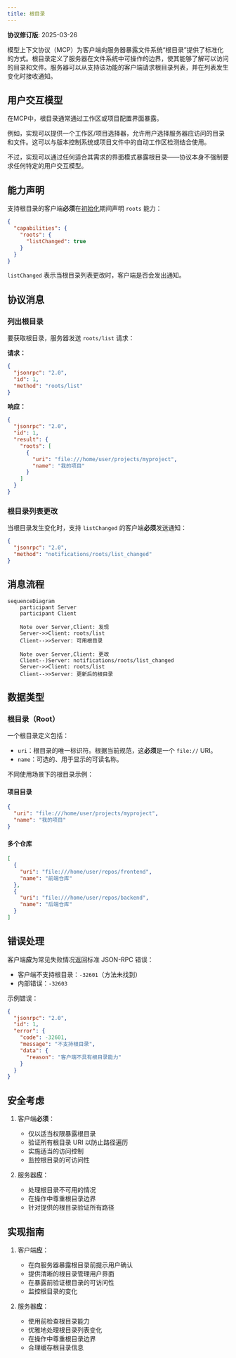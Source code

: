 ```yaml
---
title: 根目录
---
```


<Info>**协议修订版**: 2025-03-26</Info>

模型上下文协议（MCP）为客户端向服务器暴露文件系统“根目录”提供了标准化的方式。根目录定义了服务器在文件系统中可操作的边界，使其能够了解可以访问的目录和文件。服务器可以从支持该功能的客户端请求根目录列表，并在列表发生变化时接收通知。

## 用户交互模型

在MCP中，根目录通常通过工作区或项目配置界面暴露。

例如，实现可以提供一个工作区/项目选择器，允许用户选择服务器应访问的目录和文件。这可以与版本控制系统或项目文件中的自动工作区检测结合使用。

不过，实现可以通过任何适合其需求的界面模式暴露根目录——协议本身不强制要求任何特定的用户交互模型。

## 能力声明

支持根目录的客户端**必须**在[初始化](/specification/2025-03-26/basic/lifecycle#initialization)期间声明 `roots` 能力：

```json
{
  "capabilities": {
    "roots": {
      "listChanged": true
    }
  }
}
```

`listChanged` 表示当根目录列表更改时，客户端是否会发出通知。

## 协议消息

### 列出根目录

要获取根目录，服务器发送 `roots/list` 请求：

**请求：**

```json
{
  "jsonrpc": "2.0",
  "id": 1,
  "method": "roots/list"
}
```

**响应：**

```json
{
  "jsonrpc": "2.0",
  "id": 1,
  "result": {
    "roots": [
      {
        "uri": "file:///home/user/projects/myproject",
        "name": "我的项目"
      }
    ]
  }
}
```

### 根目录列表更改

当根目录发生变化时，支持 `listChanged` 的客户端**必须**发送通知：

```json
{
  "jsonrpc": "2.0",
  "method": "notifications/roots/list_changed"
}
```

## 消息流程

```mermaid
sequenceDiagram
    participant Server
    participant Client

    Note over Server,Client: 发现
    Server->>Client: roots/list
    Client-->>Server: 可用根目录

    Note over Server,Client: 更改
    Client--)Server: notifications/roots/list_changed
    Server->>Client: roots/list
    Client-->>Server: 更新后的根目录
```

## 数据类型

### 根目录（Root）

一个根目录定义包括：

- `uri`：根目录的唯一标识符。根据当前规范，这**必须**是一个 `file://` URI。
- `name`：可选的、用于显示的可读名称。

不同使用场景下的根目录示例：

#### 项目目录

```json
{
  "uri": "file:///home/user/projects/myproject",
  "name": "我的项目"
}
```

#### 多个仓库

```json
[
  {
    "uri": "file:///home/user/repos/frontend",
    "name": "前端仓库"
  },
  {
    "uri": "file:///home/user/repos/backend",
    "name": "后端仓库"
  }
]
```

## 错误处理

客户端**应**为常见失败情况返回标准 JSON-RPC 错误：

- 客户端不支持根目录：`-32601`（方法未找到）
- 内部错误：`-32603`

示例错误：

```json
{
  "jsonrpc": "2.0",
  "id": 1,
  "error": {
    "code": -32601,
    "message": "不支持根目录",
    "data": {
      "reason": "客户端不具有根目录能力"
    }
  }
}
```

## 安全考虑

1. 客户端**必须**：
   - 仅以适当权限暴露根目录
   - 验证所有根目录 URI 以防止路径遍历
   - 实施适当的访问控制
   - 监控根目录的可访问性

2. 服务器**应**：
   - 处理根目录不可用的情况
   - 在操作中尊重根目录边界
   - 针对提供的根目录验证所有路径

## 实现指南

1. 客户端**应**：
   - 在向服务器暴露根目录前提示用户确认
   - 提供清晰的根目录管理用户界面
   - 在暴露前验证根目录的可访问性
   - 监控根目录的变化

2. 服务器**应**：
   - 使用前检查根目录能力
   - 优雅地处理根目录列表变化
   - 在操作中尊重根目录边界
   - 合理缓存根目录信息
